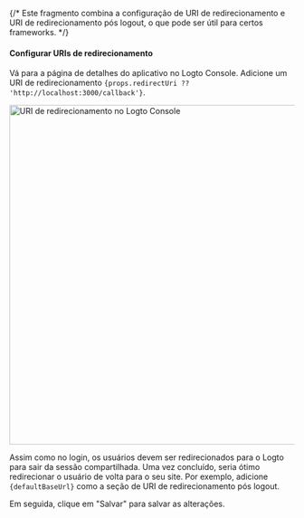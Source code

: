 {/* Este fragmento combina a configuração de URI de redirecionamento e URI de redirecionamento pós logout, o que pode ser útil para certos frameworks. */}



#### Configurar URIs de redirecionamento

Vá para a página de detalhes do aplicativo no Logto Console. Adicione um URI de redirecionamento <code>{props.redirectUri ?? 'http://localhost:3000/callback'}</code>.

<img alt="URI de redirecionamento no Logto Console" src={redirectUriFigure} width="600px" />

Assim como no login, os usuários devem ser redirecionados para o Logto para sair da sessão compartilhada. Uma vez concluído, seria ótimo redirecionar o usuário de volta para o seu site. Por exemplo, adicione <code>{defaultBaseUrl}</code> como a seção de URI de redirecionamento pós logout.

Em seguida, clique em "Salvar" para salvar as alterações.
